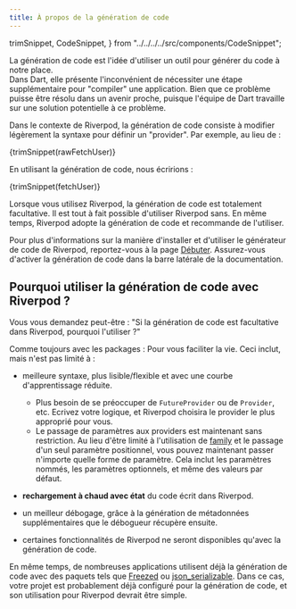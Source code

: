 ```yaml
---
title: À propos de la génération de code
---
```


  trimSnippet,
  CodeSnippet,
} from "../../../../src/components/CodeSnippet";

La génération de code est l'idée d'utiliser un outil pour générer du code à notre place.  
Dans Dart, elle présente l'inconvénient de nécessiter une étape supplémentaire pour "compiler" une application. 
Bien que ce problème puisse être résolu dans un avenir proche, puisque l'équipe de Dart travaille 
sur une solution potentielle à ce problème.

Dans le contexte de Riverpod, la génération de code consiste à modifier légèrement la syntaxe
pour définir un "provider". Par exemple, au lieu de :

<CodeBlock language="dart">{trimSnippet(rawFetchUser)}</CodeBlock>

En utilisant la génération de code, nous écririons :

<CodeBlock language="dart">{trimSnippet(fetchUser)}</CodeBlock>

Lorsque vous utilisez Riverpod, la génération de code est totalement facultative. Il est tout à fait possible 
d'utiliser Riverpod sans.
En même temps, Riverpod adopte la génération de code et recommande de l'utiliser.

Pour plus d'informations sur la manière d'installer et d'utiliser le générateur de code de Riverpod, reportez-vous à
la page [Débuter](./getting_started). Assurez-vous d'activer la génération de code
dans la barre latérale de la documentation.

## Pourquoi utiliser la génération de code avec Riverpod ?

Vous vous demandez peut-être : "Si la génération de code est facultative dans Riverpod, pourquoi l'utiliser ?"

Comme toujours avec les packages : Pour vous faciliter la vie.
Ceci inclut, mais n'est pas limité à :

- meilleure syntaxe, plus lisible/flexible et avec une courbe d'apprentissage réduite.

  - Plus besoin de se préoccuper de `FutureProvider` ou de `Provider`, etc. Ecrivez votre logique,
    et Riverpod choisira le provider le plus approprié pour vous.
  - Le passage de paramètres aux providers est maintenant sans restriction. Au lieu d'être limité à
    l'utilisation de [family](./concepts/modifiers/family) et le passage d'un seul paramètre positionnel,
    vous pouvez maintenant passer n'importe quelle forme de paramètre. Cela inclut les paramètres nommés, les paramètres optionnels,
    et même des valeurs par défaut.

- **rechargement à chaud avec état** du code écrit dans Riverpod.
- un meilleur débogage, grâce à la génération de métadonnées supplémentaires que le débogueur récupère ensuite.
- certaines fonctionnalités de Riverpod ne seront disponibles qu'avec la génération de code.

En même temps, de nombreuses applications utilisent déjà la génération de code avec des paquets tels que
[Freezed](https://pub.dev/packages/freezed) ou [json_serializable](https://pub.dev/packages/json_serializable).
Dans ce cas, votre projet est probablement déjà configuré pour la génération de code, et son utilisation pour 
Riverpod devrait être simple.

[hookwidget]: https://pub.dev/documentation/flutter_hooks/latest/flutter_hooks/HookWidget-class.html
[statefulwidget]: https://api.flutter.dev/flutter/widgets/StatefulWidget-class.html
[riverpod]: https://github.com/rrousselgit/riverpod
[hooks_riverpod]: https://pub.dev/packages/hooks_riverpod
[flutter_riverpod]: https://pub.dev/packages/flutter_riverpod
[flutter_hooks]: https://github.com/rrousselGit/flutter_hooks
